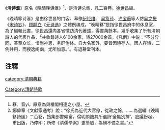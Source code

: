 《'''清诗滙'''》原名《晚晴簃诗滙》<ref>簃，音yí，原意為與樓閣相連之小屋。</ref>，是清诗总集，凡二百卷。[[徐世昌|徐世昌]]編。

《晚晴簃诗滙》是由徐世昌的门客、幕僚[[纪钜维|纪钜维]]、 [[吴笈孙|吴笈孙]]、[[许宝蘅|许宝蘅]]等人仿[[吴之振|吴之振]]《[[宋诗钞|宋诗钞]]》、[[顾嗣立|顾嗣立]]《[[元诗选|元诗选]]》之體例编成，“晚晴簃”是指徐世昌府中的休息室，為了編輯此書，徐世昌還向各省徵訪清代著述，得書萬餘本，幾乎收集了所有清朝詩人的代表作品，<ref>鄭偉章《文獻家通考》說：“徐氏為近代大官僚，從政之餘，……為選編《晚晴簃詩匯》二百卷，搜集部書頗富。倫明頗譏其所選詩‘全無別擇’，疵議紛起，甫出版，乃停印；所修《清儒學案》更簡陋，為絕不備之書。”</ref>共收錄诗人6100余家，诗27000余首，《凡例》中说：“不分异同，荟萃众长，恉尚神思，务屏伪体。自大名家外，要皆因诗存人，因人存诗，二例并用，而搜逸阐幽，尤所加意。”。有退耕堂刊本。

==注釋==
{{reflist}}

[[category:清朝典籍|category:清朝典籍]]
[[Category:清朝詩歌|Category:清朝詩歌]]
